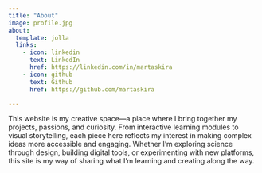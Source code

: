 ```yaml
---
title: "About"
image: profile.jpg
about:
  template: jolla
  links:
    - icon: linkedin
      text: LinkedIn
      href: https://linkedin.com/in/martaskira
    - icon: github
      text: Github
      href: https://github.com/martaskira

---
```


This website is my creative space—a place where I bring together my projects, passions, and curiosity. From interactive learning modules to visual storytelling, each piece here reflects my interest in making complex ideas more accessible and engaging. Whether I’m exploring science through design, building digital tools, or experimenting with new platforms, this site is my way of sharing what I’m learning and creating along the way.
